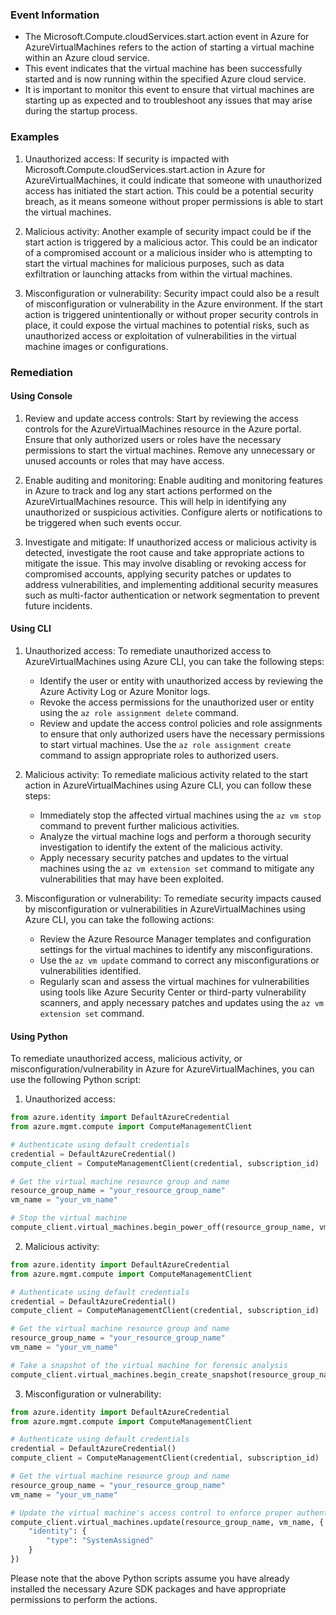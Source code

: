 
### Event Information

- The Microsoft.Compute.cloudServices.start.action event in Azure for AzureVirtualMachines refers to the action of starting a virtual machine within an Azure cloud service.
- This event indicates that the virtual machine has been successfully started and is now running within the specified Azure cloud service.
- It is important to monitor this event to ensure that virtual machines are starting up as expected and to troubleshoot any issues that may arise during the startup process.


### Examples

1. Unauthorized access: If security is impacted with Microsoft.Compute.cloudServices.start.action in Azure for AzureVirtualMachines, it could indicate that someone with unauthorized access has initiated the start action. This could be a potential security breach, as it means someone without proper permissions is able to start the virtual machines.

2. Malicious activity: Another example of security impact could be if the start action is triggered by a malicious actor. This could be an indicator of a compromised account or a malicious insider who is attempting to start the virtual machines for malicious purposes, such as data exfiltration or launching attacks from within the virtual machines.

3. Misconfiguration or vulnerability: Security impact could also be a result of misconfiguration or vulnerability in the Azure environment. If the start action is triggered unintentionally or without proper security controls in place, it could expose the virtual machines to potential risks, such as unauthorized access or exploitation of vulnerabilities in the virtual machine images or configurations.

### Remediation

#### Using Console

1. Review and update access controls: Start by reviewing the access controls for the AzureVirtualMachines resource in the Azure portal. Ensure that only authorized users or roles have the necessary permissions to start the virtual machines. Remove any unnecessary or unused accounts or roles that may have access.

2. Enable auditing and monitoring: Enable auditing and monitoring features in Azure to track and log any start actions performed on the AzureVirtualMachines resource. This will help in identifying any unauthorized or suspicious activities. Configure alerts or notifications to be triggered when such events occur.

3. Investigate and mitigate: If unauthorized access or malicious activity is detected, investigate the root cause and take appropriate actions to mitigate the issue. This may involve disabling or revoking access for compromised accounts, applying security patches or updates to address vulnerabilities, and implementing additional security measures such as multi-factor authentication or network segmentation to prevent future incidents.

#### Using CLI

1. Unauthorized access: To remediate unauthorized access to AzureVirtualMachines using Azure CLI, you can take the following steps:
   - Identify the user or entity with unauthorized access by reviewing the Azure Activity Log or Azure Monitor logs.
   - Revoke the access permissions for the unauthorized user or entity using the `az role assignment delete` command.
   - Review and update the access control policies and role assignments to ensure that only authorized users have the necessary permissions to start virtual machines. Use the `az role assignment create` command to assign appropriate roles to authorized users.

2. Malicious activity: To remediate malicious activity related to the start action in AzureVirtualMachines using Azure CLI, you can follow these steps:
   - Immediately stop the affected virtual machines using the `az vm stop` command to prevent further malicious activities.
   - Analyze the virtual machine logs and perform a thorough security investigation to identify the extent of the malicious activity.
   - Apply necessary security patches and updates to the virtual machines using the `az vm extension set` command to mitigate any vulnerabilities that may have been exploited.

3. Misconfiguration or vulnerability: To remediate security impacts caused by misconfiguration or vulnerabilities in AzureVirtualMachines using Azure CLI, you can take the following actions:
   - Review the Azure Resource Manager templates and configuration settings for the virtual machines to identify any misconfigurations.
   - Use the `az vm update` command to correct any misconfigurations or vulnerabilities identified.
   - Regularly scan and assess the virtual machines for vulnerabilities using tools like Azure Security Center or third-party vulnerability scanners, and apply necessary patches and updates using the `az vm extension set` command.

#### Using Python

To remediate unauthorized access, malicious activity, or misconfiguration/vulnerability in Azure for AzureVirtualMachines, you can use the following Python script:

1. Unauthorized access:
```python
from azure.identity import DefaultAzureCredential
from azure.mgmt.compute import ComputeManagementClient

# Authenticate using default credentials
credential = DefaultAzureCredential()
compute_client = ComputeManagementClient(credential, subscription_id)

# Get the virtual machine resource group and name
resource_group_name = "your_resource_group_name"
vm_name = "your_vm_name"

# Stop the virtual machine
compute_client.virtual_machines.begin_power_off(resource_group_name, vm_name)
```

2. Malicious activity:
```python
from azure.identity import DefaultAzureCredential
from azure.mgmt.compute import ComputeManagementClient

# Authenticate using default credentials
credential = DefaultAzureCredential()
compute_client = ComputeManagementClient(credential, subscription_id)

# Get the virtual machine resource group and name
resource_group_name = "your_resource_group_name"
vm_name = "your_vm_name"

# Take a snapshot of the virtual machine for forensic analysis
compute_client.virtual_machines.begin_create_snapshot(resource_group_name, vm_name, "snapshot_name")
```

3. Misconfiguration or vulnerability:
```python
from azure.identity import DefaultAzureCredential
from azure.mgmt.compute import ComputeManagementClient

# Authenticate using default credentials
credential = DefaultAzureCredential()
compute_client = ComputeManagementClient(credential, subscription_id)

# Get the virtual machine resource group and name
resource_group_name = "your_resource_group_name"
vm_name = "your_vm_name"

# Update the virtual machine's access control to enforce proper authentication and authorization checks
compute_client.virtual_machines.update(resource_group_name, vm_name, {
    "identity": {
        "type": "SystemAssigned"
    }
})
```

Please note that the above Python scripts assume you have already installed the necessary Azure SDK packages and have appropriate permissions to perform the actions.


